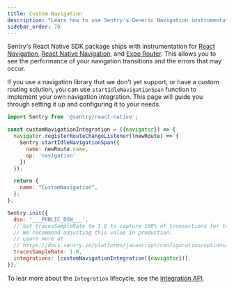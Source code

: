 ```yaml
---
title: Custom Navigation
description: "Learn how to use Sentry's Generic Navigation instrumentation."
sidebar_order: 70
---
```


Sentry's React Native SDK package ships with instrumentation for [React Navigation](/platforms/react-native/tracing/instrumentation/react-navigation/), [React Native Navigation](/platforms/react-native/tracing/instrumentation/react-native-navigation/), and [Expo Router](/platforms/react-native/tracing/instrumentation/expo-router/). This allows you to see the performance of your navigation transitions and the errors that may occur.

If you use a navigation library that we don't yet support, or have a custom routing solution, you can use `startIdleNavigationSpan` function to implement your own navigation integration. This page will guide you through setting it up and configuring it to your needs.

```javascript {filename: customNavigationIntegration.js}
import Sentry from '@sentry/react-native';

const customNavigationIntegration = ({navigator}) => {
  navigator.registerRouteChangeListener((newRoute) => {
    Sentry.startIdleNavigationSpan({
      name: newRoute.name,
      op: 'navigation'
    })
  });

  return {
    name: "CustomNavigation",
  };
};

Sentry.init({
  dsn: '___PUBLIC_DSN___',
  // Set tracesSampleRate to 1.0 to capture 100% of transactions for tracing.
  // We recommend adjusting this value in production.
  // Learn more at
  // https://docs.sentry.io/platforms/javascript/configuration/options/#traces-sample-rate
  tracesSampleRate: 1.0,
  integrations: [customNavigationIntegration({navigator})],
});
```

To lear more about the `Integration` lifecycle, see the [Integration API](/platforms/react-native/integrations/custom/).
